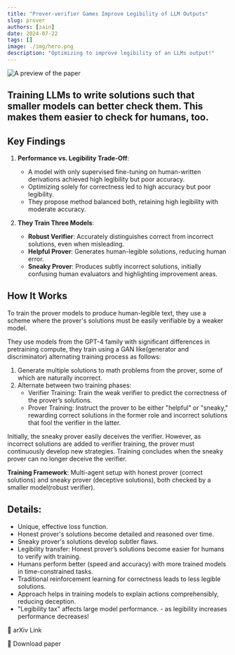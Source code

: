 ```yaml
---
title: "Prover-verifier Games Improve Legibility of LLM Outputs"
slug: prover
authors: [zain]
date: 2024-07-22
tags: []
image: ./img/hero.png
description: "Optimizing to improve legibility of an LLMs output!"
---
```

![A preview of the paper](./img/hero.png)

<!-- truncate -->


## Training LLMs to write solutions such that smaller models can better check them. This makes them easier to check for humans, too.

## **Key Findings**

1. **Performance vs. Legibility Trade-Off**:    
    - A model with only supervised fine-tuning on human-written derivations achieved high legibility but poor accuracy.
    - Optimizing solely for correctness led to high accuracy but poor legibility.
    - They propose method balanced both, retaining high legibility with moderate accuracy.

2. **They Train Three Models**:    
    - **Robust Verifier**: Accurately distinguishes correct from incorrect solutions, even when misleading.
    - **Helpful Prover**: Generates human-legible solutions, reducing human error.
    - **Sneaky Prover**: Produces subtly incorrect solutions, initially confusing human evaluators and highlighting improvement areas.

## **How It Works**

To train the prover models to produce human-legible text, they use a scheme where the prover's solutions must be easily verifiable by a weaker model. 

They use models from the GPT-4 family with significant differences in pretraining compute, they train using a GAN like(generator and discriminator) alternating training process as follows:
1. Generate multiple solutions to math problems from the prover, some of which are naturally incorrect.
2. Alternate between two training phases:
    - Verifier Training: Train the weak verifier to predict the correctness of the prover’s solutions.
    - Prover Training: Instruct the prover to be either "helpful" or "sneaky," rewarding correct solutions in the former role and incorrect solutions that fool the verifier in the latter.

Initially, the sneaky prover easily deceives the verifier. However, as incorrect solutions are added to verifier training, the prover must continuously develop new strategies. Training concludes when the sneaky prover can no longer deceive the verifier.

**Training Framework**: Multi-agent setup with honest prover (correct solutions) and sneaky prover (deceptive solutions), both checked by a smaller model(robust verifier).

## Details:

- Unique, effective loss function.
- Honest prover's solutions become detailed and reasoned over time.
- Sneaky prover's solutions develop subtler flaws.
- Legibility transfer: Honest prover’s solutions become easier for humans to verify with training.
- Humans perform better (speed and accuracy) with more trained models in time-constrained tasks.
- Traditional reinforcement learning for correctness leads to less legible solutions.
- Approach helps in training models to explain actions comprehensibly, reducing deception.
- "Legibility tax" affects large model performance. - as legibility increases performance decreases!

<p>
  <DownloadButton link='https://cdn.openai.com/prover-verifier-games-improve-legibility-of-llm-outputs/legibility.pdf'>🔗 arXiv Link</DownloadButton>
</p>
<p>
  <DownloadButton link='https://cdn.openai.com/prover-verifier-games-improve-legibility-of-llm-outputs/legibility.pdf'>📜 Download paper</DownloadButton>
</p>

<!-- We could create a specific template for Paper Review's -->

<WhatNext />
